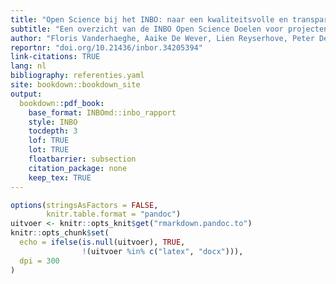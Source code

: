 ```yaml
---
title: "Open Science bij het INBO: naar een kwaliteitsvolle en transparante onderzoekscyclus"
subtitle: "Een overzicht van de INBO Open Science Doelen voor projecten - versie 1.1"
author: "Floris Vanderhaeghe, Aaike De Wever, Lien Reyserhove, Peter Desmet, Thierry Onkelinx, Bart Goossens, Saskia Wanner, Gerrit Genouw, Lymke Janssens, Francis Turkelboom, Toon Van Daele"
reportnr: "doi.org/10.21436/inbor.34205394"
link-citations: TRUE
lang: nl
bibliography: referenties.yaml
site: bookdown::bookdown_site
output:
  bookdown::pdf_book:
    base_format: INBOmd::inbo_rapport
    style: INBO
    tocdepth: 3
    lof: TRUE
    lot: TRUE
    floatbarrier: subsection
    citation_package: none
    keep_tex: TRUE
---
```


```r
options(stringsAsFactors = FALSE,
        knitr.table.format = "pandoc")
uitvoer <- knitr::opts_knit$get("rmarkdown.pandoc.to")
knitr::opts_chunk$set(
  echo = ifelse(is.null(uitvoer), TRUE,
                !(uitvoer %in% c("latex", "docx"))),
  dpi = 300
)
```

